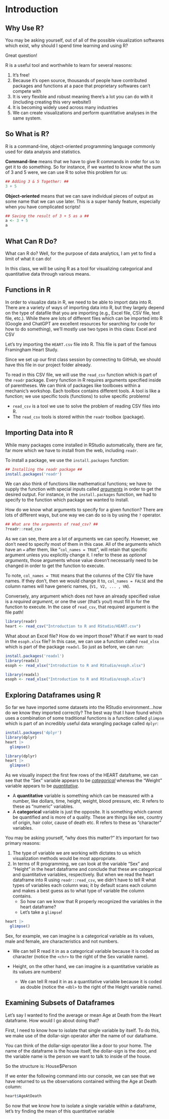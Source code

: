 # Introduction

## Why Use R?

You may be asking yourself, out of all of the possible visualization softwares which exist, why should I spend time learning and using R?

Great question!

R is a useful tool and worthwhile to learn for several reasons:

1.  It's free!
2.  Because it's open source, thousands of people have contributed packages and functions at a pace that proprietary softwares can't compete with
3.  It is very flexible and robust meaning there's a lot you can do with it (including creating this very website!)
4.  It is becoming widely used across many industries
5.  We can create visualizations and perform quantitative analyses in the same system.

## So What is R?

R is a command-line, object-oriented programming language commonly used for data analysis and statistics.

**Command-line** means that we have to give R commands in order for us to get it to do something. So for instance, if we wanted to know what the sum of 3 and 5 were, we can use R to solve this problem for us:

```r
## Adding 3 & 5 Together: ##
3 + 5
```

**Object-oriented** means that we can save individual pieces of output as some name that we can use later. This is a super handy feature, especially when you have complicated scripts!

```r
## Saving the result of 3 + 5 as a ##
a <- 3 + 5
a
```

## What Can R Do?

What can R do? Well, for the purpose of data analytics, I am yet to find a limit of what it can do!

In this class, we will be using R as a tool for visualizing categorical and quantitative data through various means.

## Functions in R

In order to visualize data in R, we need to be able to import data into R. There are a variety of ways of importing data into R, but they largely depend on the type of datafile that you are importing (e.g., Excel file, CSV file, text file, etc.). While there are lots of different files which can be imported into R (Google and ChatGPT are excellent resources for searching for code for how to do something), we'll mostly use two types in this class: Excel and CSV

Let's try importing the `HEART.csv` file into R. This file is part of the famous Framingham Heart Study.

Since we set up our first class session by connecting to GitHub, we should have this file in our project folder already.

To read in this CSV file, we will use the `read_csv` function which is part of the `readr` package. Every function in R requires arguments specified inside of parentheses. We can think of packages like toolboxes within a mechanic's workshop. Each toolbox contains different tools. A tool is like a function; we use specific tools (functions) to solve specific problems!

-   `read_csv` is a tool we use to solve the problem of reading CSV files into R.
-   The `read_csv` tools is stored within the `readr` toolbox (package).

## Importing Data into R

While many packages come installed in RStudio automatically, there are far, far more which we have to install from the web, including `readr`.

To install a package, we use the `install.packages` function:

```r
## Installing the readr package ##
install.packages('readr')
```

We can also think of functions like mathematical functions; we have to supply the function with special inputs called [*arguments*]{.underline} in order to get the desired output. For instance, in the `install.packages` function, we had to specify to the function which package we wanted to install.

How do we know what arguments to specify for a given function? There are lots of different ways, but one way we can do so is by using the `?` operator.

```r
## What are the arguments of read_csv? ##
?readr::read_csv
```

As we can see, there are a lot of arguments we can specify. However, we don't need to specify most of them in this case. All of the arguments which have an `=` after them, like "`col_names = TRUE`", will retain that specific argument unless you explicitly change it. I refer to these as *optional arguments*, those arguments whose value doesn't necessarily need to be changed in order to get the function to execute.

To note, `col_names = TRUE` means that the columns of the CSV file have names. If they don't, then we would change it to, `col_names = FALSE` and the column names will have generic names, (`V1, V2, ... , VN`).

Conversely, any argument which does not have an already specified value is a *required argument*, or one the user (that's you!) must fill in for the function to execute. In the case of `read_csv`, that required argument is the file path!

```r
library(readr)
heart <- read_csv("Introduction to R and RStudio/HEART.csv")
```

What about an Excel file? How do we import those? What if we want to read in the `esoph.xlsx` file? In this case, we can use a function called `read_xlsx` which is part of the package `readxl`. So just as before, we can run:

```r
install.packages('readxl')
library(readxl)
esoph <- read_xlsx("Introduction to R and RStudio/esoph.xlsx")
```

```r
library(readxl)
esoph <- read_xlsx("Introduction to R and RStudio/esoph.xlsx")
```

## Exploring Dataframes using R

So far we have imported some datasets into the RStudio environment...how do we know they imported correctly? The best way that I have found which uses a combination of some traditional functions is a function called `glimpse` which is part of an incredibly useful data wrangling package called `dplyr`:

```r
install.packages('dplyr')
library(dplyr)
heart |>
  glimpse()
```

```r
library(dplyr)
heart |>
  glimpse()
```

As we visually inspect the first few rows of the HEART dataframe, we can see that the "Sex" variable appears to be [*categorical*]{.underline} whereas the "Weight" variable appears to be [*quantitative*]{.underline}.

-   A **quantitative** variable is something which can be measured with a number, like dollars, time, height, weight, blood pressure, etc. R refers to these as "numeric" variables.
-   A **categorical** variable is just the opposite. It is something which cannot be quantified and is more of a quality. These are things like sex, country of origin, hair color, cause of death etc. R refers to these as "character" variables.

You may be asking yourself, "why does this matter?" It's important for two primary reasons:

1.  The type of variable we are working with dictates to us which visualization methods would be most appropriate.
2.  In terms of R programming, we can look at the variable "Sex" and "Height" in the heart dataframe and conclude that these are categorical and quantitative variables, respectively. But when we read the heart dataframe into R using `readr::read_csv`, we didn't have to tell R what types of variables each column was; it by default scans each column and makes a best guess as to what type of variable the column contains.
    -   So how can we know that R properly recognized the variables in the heart dataframe?
    -   Let's take a `glimpse`!

```r
heart |>
  glimpse()
```

Sex, for example, we can imagine is a categorical variable as its values, male and female, are characteristics and not numbers.

-   We can tell R read it in as a categorical variable because it is coded as character (notice the `<chr>` to the right of the Sex variable name).

-   Height, on the other hand, we can imagine is a quantitative variable as its values are numbers!

    -   We can tell R read it in as a quantitative variable because it is coded as double (notice the `<dbl>` to the right of the Height variable name).

## Examining Subsets of Dataframes

Let's say I wanted to find the average or mean Age at Death from the Heart dataframe. How would I go about doing that?

First, I need to know how to isolate that single variable by itself. To do this, we make use of the dollar-sign operator after the name of our dataframe.

You can think of the dollar-sign operator like a door to your home. The name of the dataframe is the house itself, the dollar-sign is the door, and the variable name is the person we want to talk to inside of the house.

So the structure is: House\$Person

If we enter the following command into our console, we can see that we have returned to us the observations contained withing the Age at Death column:

```r
heart$AgeAtDeath
```

So now that we know how to isolate a single variable within a dataframe, let's try finding the mean of this quantitative variable
